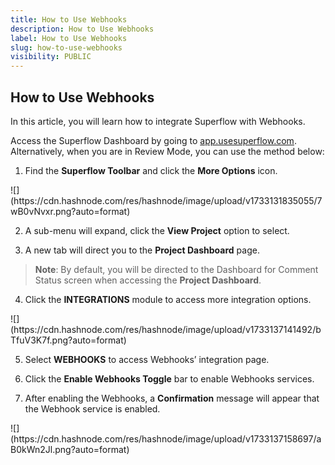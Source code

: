 ```yaml
---
title: How to Use Webhooks
description: How to Use Webhooks
label: How to Use Webhooks
slug: how-to-use-webhooks
visibility: PUBLIC
---
```

## How to Use Webhooks

In this article, you will learn how to integrate Superflow with Webhooks.

Access the Superflow Dashboard by going to [app.usesuperflow.com](app.usesuperflow.com). Alternatively, when you are in Review Mode, you can use the method below:

1. Find the **Superflow Toolbar** and click the **More Options** icon.

<Frame>
![](https://cdn.hashnode.com/res/hashnode/image/upload/v1733131835055/7wB0vNvxr.png?auto=format)
</Frame>

2. A sub-menu will expand, click the **View Project** option to select.

3. A new tab will direct you to the **Project Dashboard** page.

> **Note**: By default, you will be directed to the Dashboard for Comment Status screen when accessing the **Project Dashboard**.

4. Click the **INTEGRATIONS** module to access more integration options.

<Frame>
![](https://cdn.hashnode.com/res/hashnode/image/upload/v1733137141492/bTfuV3K7f.png?auto=format)
</Frame>

5. Select **WEBHOOKS** to access Webhooks’ integration page.

6. Click the **Enable Webhooks Toggle** bar to enable Webhooks services.

7. After enabling the Webhooks, a **Confirmation** message will appear that the Webhook service is enabled.

<Frame>
![](https://cdn.hashnode.com/res/hashnode/image/upload/v1733137158697/aB0kWn2Jl.png?auto=format)
</Frame>



